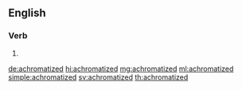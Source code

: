 ==English==

===Verb===
{{head|en|verb form}}

# {{en-past of|achromatize}}

[[de:achromatized]]
[[hi:achromatized]]
[[mg:achromatized]]
[[ml:achromatized]]
[[simple:achromatized]]
[[sv:achromatized]]
[[th:achromatized]]
